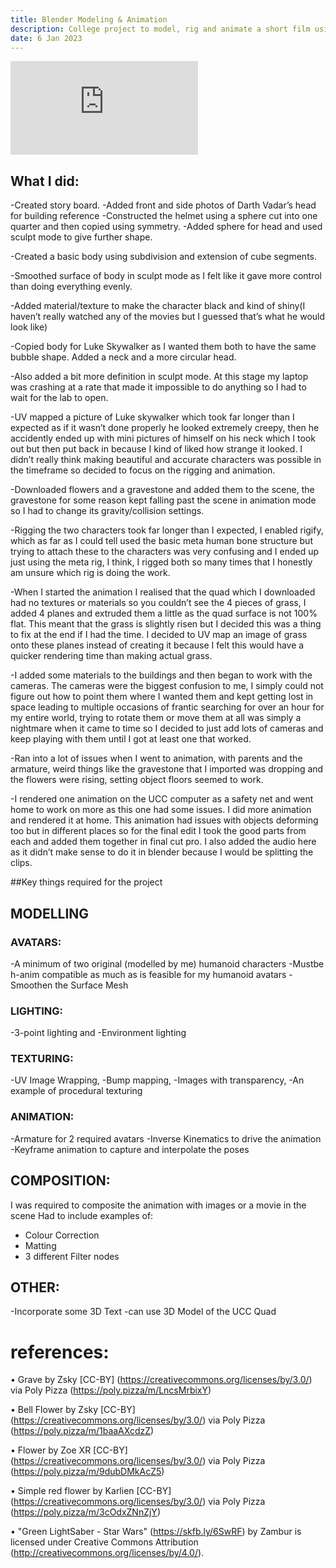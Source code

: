 ---
title: Blender Modeling & Animation
description: College project to model, rig and animate a short film using Blender.
date: 6 Jan 2023
---

<iframe src="https://www.youtube.com/embed/t0exTEmsqt8?si=_7NmAgK6JqRRVRVv" title="YouTube video player" align-items="center" display="flex" justify-content="center" max-width="100%" height="auto" frameborder="0" allow="accelerometer; autoplay; clipboard-write; encrypted-media; gyroscope; picture-in-picture; web-share" allowfullscreen></iframe>


## What I did:

-Created story board.
-Added front and side photos of Darth Vadar’s head for building reference
-Constructed the helmet using a sphere cut into one quarter and then copied using symmetry.
-Added sphere for head and used sculpt mode to give further shape.

-Created a basic body using subdivision and extension of cube segments.

-Smoothed surface of body in sculpt mode as I felt like it gave more control than doing everything evenly.

-Added material/texture to make the character black and kind of shiny(I haven’t really watched any of the movies but I guessed that’s what he would look like)

-Copied body for Luke Skywalker as I wanted them both to have the same bubble shape. Added a neck and a more circular head.

-Also added a bit more definition in sculpt mode. At this stage my laptop was crashing at a rate that made it impossible to do anything so I had to wait for the lab to open.

-UV mapped a picture of Luke skywalker which took far longer than I expected as if it wasn’t done properly he looked extremely creepy, then he accidently ended up with mini pictures of himself on his neck which I took out but then put back in because I kind of liked how strange it looked. I didn’t really think making beautiful and accurate characters was possible in the timeframe so decided to focus on the rigging and animation.

-Downloaded flowers and a gravestone and added them to the scene, the gravestone for some reason kept falling past the scene in animation mode so I had to change its gravity/collision settings.

-Rigging the two characters took far longer than I expected, I enabled rigify, which as far as I could tell used the basic meta human bone structure but trying to attach these to the characters was very confusing and I ended up just using the meta rig, I think, I rigged both so many times that I honestly am unsure which rig is doing the work. 

-When I started the animation I realised that the quad which I downloaded had no textures or materials so you couldn’t see the 4 pieces of grass, I added 4 planes and extruded them a little as the quad surface is not 100% flat. This meant that the grass is slightly risen but I decided this was a thing to fix at the end if I had the time. I decided to UV map an image of grass onto these planes instead of creating it because I felt this would have a quicker rendering time than making actual grass.

-I added some materials to the buildings and then began to work with the cameras. The cameras were the biggest confusion to me, I simply could not figure out how to point them where I wanted them and kept getting lost in space leading to multiple occasions of frantic searching for over an hour for my entire world, trying to rotate them or move them at all was simply a nightmare when it came to time so I decided to just add lots of cameras and keep playing with them until I got at least one that worked.

-Ran into a lot of issues when I went to animation, with parents and the armature, weird things like the gravestone that I imported was dropping and the flowers were rising, setting object floors seemed to work.

-I rendered one animation on the UCC computer as a safety net and went home to work on more as this one had some issues. I did more animation and rendered it at home. This animation had issues with objects deforming too but in different places so for the final edit I took the good parts from each and added them together in final cut pro. I also added the audio here as it didn’t make sense to do it in blender because I would be splitting the clips.

##Key things required for the project

## MODELLING
### AVATARS:
-A minimum of two original (modelled by me) humanoid characters
-Mustbe h-anim compatible as much as is feasible for my humanoid avatars
-Smoothen the Surface Mesh

### LIGHTING:
-3-point lighting and
-Environment lighting

### TEXTURING:
-UV Image Wrapping,
-Bump mapping,
-Images with transparency,
-An example of procedural texturing

### ANIMATION:
-Armature for 2 required avatars
-Inverse Kinematics to drive the animation
-Keyframe animation to capture and interpolate the poses

## COMPOSITION:
I was required to composite the animation with images or a movie in the scene
Had to include examples of:
- Colour Correction
- Matting
- 3 different Filter nodes

## OTHER:
-Incorporate some 3D Text
-can use 3D Model of the UCC Quad 

# references:

•	Grave by Zsky [CC-BY] (https://creativecommons.org/licenses/by/3.0/) via Poly Pizza (https://poly.pizza/m/LncsMrbixY)

•	Bell Flower by Zsky [CC-BY] (https://creativecommons.org/licenses/by/3.0/) via Poly Pizza (https://poly.pizza/m/1baaAXcdzZ)

•	Flower by Zoe XR [CC-BY] (https://creativecommons.org/licenses/by/3.0/) via Poly Pizza (https://poly.pizza/m/9dubDMkAcZ5)

•	Simple red flower by Karlien [CC-BY] (https://creativecommons.org/licenses/by/3.0/) via Poly Pizza (https://poly.pizza/m/3cOdxZNnZjY)

•	"Green LightSaber - Star Wars" (https://skfb.ly/6SwRF) by Zambur is licensed under Creative Commons Attribution (http://creativecommons.org/licenses/by/4.0/).

